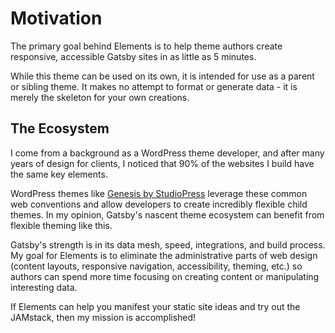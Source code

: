 # Motivation

The primary goal behind Elements is to help theme authors create responsive, accessible Gatsby sites in as little as 5 minutes.

While this theme can be used on its own, it is intended for use as a parent or sibling theme. It makes no attempt to format or generate data - it is merely the skeleton for your own creations.

## The Ecosystem

I come from a background as a WordPress theme developer, and after many years of design for clients, I noticed that 90% of the websites I build have the same key elements.

WordPress themes like [Genesis by StudioPress](https://www.studiopress.com/features/) leverage these common web conventions and allow developers to create incredibly flexible child themes. In my opinion, Gatsby's nascent theme ecosystem can benefit from flexible theming like this.

Gatsby's strength is in its data mesh, speed, integrations, and build process. My goal for Elements is to eliminate the administrative parts of web design (content layouts, responsive navigation, accessibility, theming, etc.) so authors can spend more time focusing on creating content or manipulating interesting data.

If Elements can help you manifest your static site ideas and try out the JAMstack, then my mission is accomplished!
